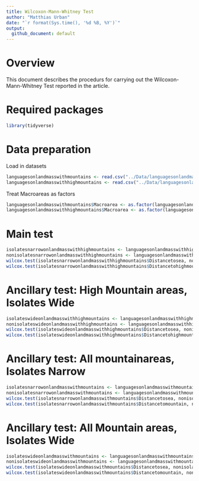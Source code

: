---
title: Wilcoxon-Mann-Whitney Test
author: "Matthias Urban"
date: "`r format(Sys.time(), '%d %B, %Y')`"
output:
  github_document: default
---
# Overview

This document describes the procedurs for carrying out the Wilcoxon-Mann-Whitney Test reported in the article.

# Required packages

```{r message=FALSE}
library(tidyverse)
```

# Data preparation

Load in datasets
```{r}
languagesonlandmasswithmountains <- read.csv("../Data/languagesonlandmasswithmountains.csv", header = T, encoding = "UTF-8")
languagesonlandmasswithhighmountains <- read.csv("../Data/languagesonlandmasswithhighmountains.csv", header = T, encoding = "UTF-8")
```
Treat Macroareas as factors
```{r}
languagesonlandmasswithmountains$Macroarea <- as.factor(languagesonlandmasswithmountains$Macroarea)
languagesonlandmasswithhighmountains$Macroarea <- as.factor(languagesonlandmasswithhighmountains$Macroarea)
```

# Main test
```{r}
isolatesnarrowonlandmasswithhighmountains <- languagesonlandmasswithhighmountains %>% filter(IsolateNarrow == T)
nonisolatesnarrowonlandmasswithhighmountains <- languagesonlandmasswithhighmountains %>% filter(IsolateNarrow == F)
wilcox.test(isolatesnarrowonlandmasswithhighmountains$Distancetosea, nonisolatesnarrowonlandmasswithhighmountains$Distancetosea, alternative = "less")
wilcox.test(isolatesnarrowonlandmasswithhighmountains$Distancetohighmountain, nonisolatesnarrowonlandmasswithhighmountains$Distancetohighmountain, alternative = "less")
```

# Ancillary test: High Mountain areas, Isolates Wide
```{r}
isolateswideonlandmasswithhighmountains <- languagesonlandmasswithhighmountains %>% filter(IsolateWide == T)
nonisolateswideonlandmasswithhighmountains <- languagesonlandmasswithhighmountains %>% filter(IsolateWide == F)
wilcox.test(isolateswideonlandmasswithhighmountains$Distancetosea, nonisolateswideonlandmasswithhighmountains$Distancetosea, alternative = "less")
wilcox.test(isolateswideonlandmasswithhighmountains$Distancetohighmountain, nonisolateswideonlandmasswithhighmountains$Distancetohighmountain, alternative = "less")
```

# Ancillary test: All mountainareas, Isolates Narrow
```{r}
isolatesnarrowonlandmasswithmountains <- languagesonlandmasswithmountains %>% filter(IsolateNarrow == T)
nonisolatesnarrowonlandmasswithmountains <- languagesonlandmasswithmountains %>% filter(IsolateNarrow == F)
wilcox.test(isolatesnarrowonlandmasswithmountains$Distancetosea, nonisolatesnarrowonlandmasswithmountains$Distancetosea, alternative = "less")
wilcox.test(isolatesnarrowonlandmasswithmountains$Distancetomountain, nonisolatesnarrowonlandmasswithmountains$Distancetomountain, alternative = "less")
```

# Ancillary test: All  Mountain areas, Isolates Wide
```{r}
isolateswideonlandmasswithmountains <- languagesonlandmasswithmountains %>% filter(IsolateWide == T)
nonisolateswideonlandmasswithmountains <- languagesonlandmasswithmountains %>% filter(IsolateWide == F)
wilcox.test(isolateswideonlandmasswithmountains$Distancetosea, nonisolateswideonlandmasswithmountains$Distancetosea, alternative = "less")
wilcox.test(isolateswideonlandmasswithmountains$Distancetomountain, nonisolateswideonlandmasswithmountains$Distancetomountain, alternative = "less")
```